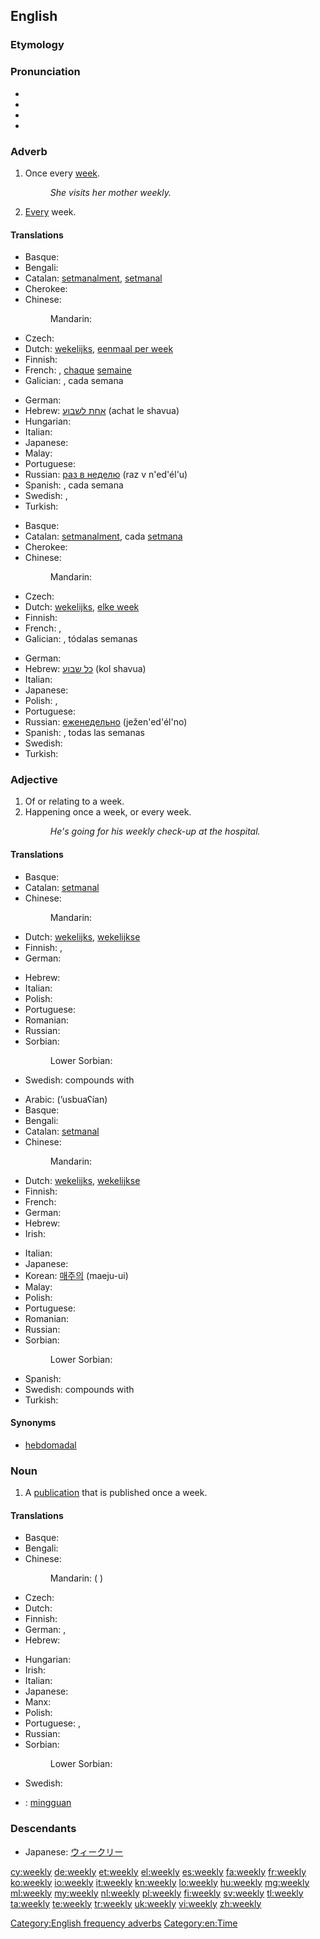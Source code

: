 ==English==

===Etymology===
{{suffix|week|ly}}

===Pronunciation===
* {{audio|en-us-weekly.ogg|Audio (US)}}
* {{IPA|/wiːk.li/}}
* {{rhymes|iːk.li}}
* {{homophones|weakly}}

===Adverb===
{{en-adv|-}}

# Once every [[week]].
#: ''She visits her mother weekly.''
# [[every|Every]] week.

====Translations====
{{trans-top|once every week}}
* Basque: {{t-|eu|astean behin}}
* Bengali: {{t-|bn|সাপ্তাহিক|tr=shaptahik|sc=Beng}}
* Catalan: [[setmanalment]], [[setmanal]]
* Cherokee: {{t-|chr|ᏑᎾᏙᏓᏆᏍᏗ ᏂᎦᎵᏍᏔᏂᏒ|tr=sunadodaquasdi nigalistanisv|sc=Cher}}
* Chinese:
*: Mandarin: {{t-|cmn|每周|tr=měizhōu|sc=Hani}}
* Czech: {{t-|cs|týdně}}
* Dutch: [[wekelijks]], [[eenmaal per week]]
* Finnish: {{t-|fi|viikoittain}}
* French: {{t+|fr|hebdomadairement}}, [[chaque]] [[semaine]]
* Galician: {{t-|gl|semanalmente}}, cada semana
{{trans-mid}}
* German: {{t+|de|wöchentlich}}
* Hebrew: [[אחת לשבוע]] (achat le shavua)
* Hungarian: {{t-|hu|hetenként}}
* Italian: {{t+|it|settimanalmente}}
* Japanese: {{t-|ja|毎週|tr=maishū}}
* Malay: {{t-|ms|mingguan}}
* Portuguese: {{t-|pt|semanalmente}}
* Russian: [[раз в неделю]] (raz v n'ed'él'u)
* Spanish: {{t-|es|semanalmente}}, cada semana
* Swedish: {{t-|sv|en gång per vecka}}, {{t-|sv|en gång i veckan}}
* Turkish: {{t-|tr|haftada bir}}
{{trans-bottom}}

{{trans-top|every week}}
* Basque: {{t+|eu|astero}}
* Catalan: [[setmanalment]], cada [[setmana]]
* Cherokee: {{t-|chr|ᏑᎾᏙᏓᏆᏍᏗ ᏂᎦᎵᏍᏔᏂᏒ|tr=sunadodaquasdi nigalistanisv|sc=Cher}}
* Chinese:
*: Mandarin: {{t-|cmn|每周|tr=měizhōu|sc=Hani}}
* Czech: {{t-|cs|týdně}}
* Dutch: [[wekelijks]], [[elke week]]
* Finnish: {{t-|fi|viikoittain}}
* French: {{t+|fr|hebdomadairement}}, {{t-|fr|une fois par semaine}}
* Galician: {{t-|gl|semanalmente}}, tódalas semanas
{{trans-mid}}
* German: {{t+|de|wöchentlich}}
* Hebrew: [[כל שבוע]] (kol shavua)
* Italian: {{t+|it|settimanalmente}}
* Japanese: {{t-|ja|毎週|tr=maishū}}
* Polish: {{t-|pl|cotygodniowo|m}}, {{t-|pl|co tydzień}}
* Portuguese: {{t-|pt|semanalmente}}
* Russian: [[еженедельно]] (ježen'ed'él'no)
* Spanish: {{t-|es|semanalmente}}, todas las semanas
* Swedish: {{t-|sv|varje vecka}}
* Turkish: {{t-|tr|her hafta}}
{{trans-bottom}}

===Adjective===
{{en-adj|-}}

# Of or relating to a week.
# Happening once a week, or every week.
#: ''He's going for his weekly check-up at the hospital.''

====Translations====
{{trans-top|of or relating to a week}}
* Basque: {{t+|eu|asteroko}}
* Catalan: [[setmanal]]
* Chinese:
*: Mandarin: {{t-|cmn|每周|tr=měizhōu|sc=Hani}}
* Dutch: [[wekelijks]], [[wekelijkse]]
* Finnish: {{t+|fi|viikoittainen}}, {{t+|fi|viikko|alt=viikko-}}
* German: {{t+|de|wöchentlich}}
{{trans-mid}}
* Hebrew: {{t-|he|שבועי|tr=shvuee|sc=Hebr}}
* Italian: {{t+|it|settimanale}}
* Polish: {{t-|pl|tygodniowy|m}}
* Portuguese: {{t+|pt|semanal}}
* Romanian: {{t-|ro|săptămânal|m|n}}
* Russian: {{t+|ru|недельный|tr=nedél’nyj}}
* Sorbian:
*: Lower Sorbian: {{tø|dsb|tyźeński}}
* Swedish: compounds with {{t+|sv|vecka|c}}
{{trans-bottom}}

{{trans-top|happening once a week or every week}}
* Arabic: {{Arab|[[اسبوعيا|أسبوعيًا]]}} (’usbuaʕían)
* Basque: {{t+|eu|asteroko}}
* Bengali: {{t-|bn|সাপ্তাহিক|tr=shaptahik|sc=Beng}}
* Catalan: [[setmanal]]
* Chinese:
*: Mandarin: {{t-|cmn|每周|tr=měizhōu|sc=Hani}}
* Dutch: [[wekelijks]], [[wekelijkse]]
* Finnish: {{t+|fi|viikoittainen}}
* French: {{t+|fr|hebdomadaire}}
* German: {{t+|de|wöchentlich}}
* Hebrew: {{t-|he|שבועי|m|tr=shvuee|sc=Hebr}}
* Irish: {{t-|ga|seachtainiúil}}
{{trans-mid}}
* Italian: {{t+|it|settimanale}}
* Japanese: {{t-|ja|毎週の|tr=maishū no}}
* Korean: [[매주|매주의]] (maeju-ui)
* Malay: {{t-|ms|mingguan}}
* Polish: {{t+|pl|cotygodniowy|m}}
* Portuguese: {{t+|pt|semanal}}
* Romanian: {{t-|ro|săptămânal|m|n}}
* Russian: {{t+|ru|еженедельный|tr=ježenedél’nyj}}
* Sorbian:
*: Lower Sorbian: {{tø|dsb|tyźeński}}
* Spanish: {{t-|es|semanal}}
* Swedish: compounds with {{t+|sv|vecka|c}}
* Turkish: {{t+|tr|haftalık}}
{{trans-bottom}}

====Synonyms====
* [[hebdomadal]]

===Noun===
{{en-noun|weekl|ies}}

# A [[publication]] that is published once a week.

====Translations====
{{trans-top|publication that is published once a week}}
* Basque: {{t+|eu|astekari}}
* Bengali: {{t-|bn|সাপ্তাহিক|tr=shaptahik|sc=Beng}}
* Chinese:
*: Mandarin: {{t-|cmn|周刊|tr=zhōukān|sc=Hani}} ({{qualifier|traditional also:}} {{t-|cmn|週刊|sc=Hani}})
* Czech: {{t+|cs|týdeník}}
* Dutch: {{t+|nl|weekblad|n}}
* Finnish: {{t+|fi|viikkolehti}}
* German: {{t-|de|Wochenzeitschrift|f}}, {{t|de|Wochenblatt|n}}
* Hebrew: {{t-|he|שבועון|m|tr=shavuón}}
{{trans-mid}}
* Hungarian: {{t+|hu|hetilap}}
* Irish: {{t-|ga|seachtanán|m}}
* Italian: {{t+|it|settimanale|m}}
* Japanese: {{t+|ja|週刊|tr=しゅうかん, shūkan}}
* Manx: {{t-|gv|shiaghtinane|m}}
* Polish: {{t+|pl|tygodnik|m}}
* Portuguese: {{t+|pt|semanário|m}}, {{t+|pt|hebdomadário|m}}
* Russian: {{t+|ru|еженедельник|m|tr=ježenedél’nik}}
* Sorbian:
*: Lower Sorbian: {{tø|dsb|tyźenik|m}}
* Swedish: {{t-|sv|veckotidning|c}}
{{trans-bottom}}

{{checktrans-top}}
* {{ttbc|id}}: [[minggu|mingguan]]
{{trans-mid}}
{{trans-bottom}}

===Descendants===
* Japanese: [[ウィークリー]]

[[Category:English frequency adverbs]]
[[Category:en:Time]]

[[cy:weekly]]
[[de:weekly]]
[[et:weekly]]
[[el:weekly]]
[[es:weekly]]
[[fa:weekly]]
[[fr:weekly]]
[[ko:weekly]]
[[io:weekly]]
[[it:weekly]]
[[kn:weekly]]
[[lo:weekly]]
[[hu:weekly]]
[[mg:weekly]]
[[ml:weekly]]
[[my:weekly]]
[[nl:weekly]]
[[pl:weekly]]
[[fi:weekly]]
[[sv:weekly]]
[[tl:weekly]]
[[ta:weekly]]
[[te:weekly]]
[[tr:weekly]]
[[uk:weekly]]
[[vi:weekly]]
[[zh:weekly]]